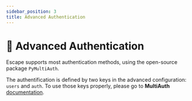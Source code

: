 ```yaml
---
sidebar_position: 3
title: Advanced Authentication
---
```


# 🔐 Advanced Authentication

Escape supports most authentication methods, using the open-source package `PyMultiAuth`.

The authentification is defined by two keys in the advanced configuration: `users` and `auth`. 
To use those keys properly, please go to **MultiAuth** [documentation](https://escape-technologies.github.io/py-multiauth/).
